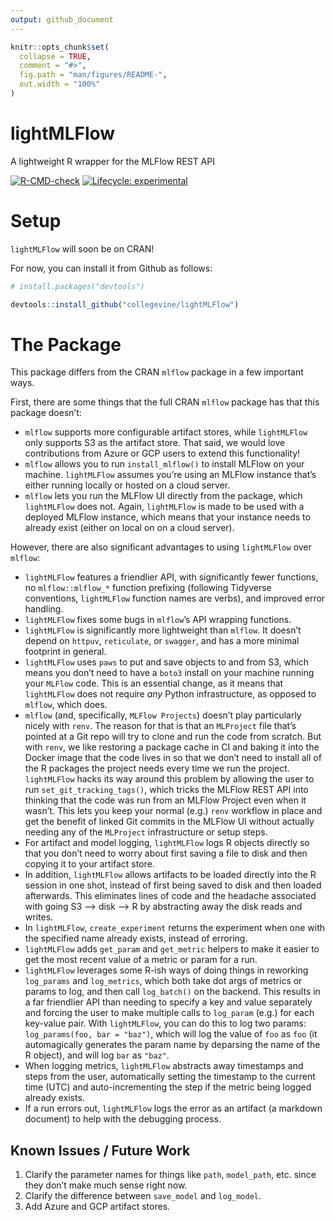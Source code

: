 ```yaml
---
output: github_document
---
```


<!-- README.md is generated from README.Rmd. Please edit that file -->

```r
knitr::opts_chunk$set(
  collapse = TRUE,
  comment = "#>",
  fig.path = "man/figures/README-",
  out.width = "100%"
)
```

# lightMLFlow
 A lightweight R wrapper for the MLFlow REST API

  <!-- badges: start -->
  [![R-CMD-check](https://github.com/collegevine/lightMLFlow/workflows/R-CMD-check/badge.svg)](https://github.com/collegevine/lightMLFlow/actions)
  [![Lifecycle: experimental](https://img.shields.io/badge/lifecycle-experimental-orange.svg)](https://lifecycle.r-lib.org/articles/stages.html#experimental)
  <!-- badges: end -->

# Setup

`lightMLFlow` will soon be on CRAN!

For now, you can install it from Github as follows:

```r
# install.packages("devtools")

devtools::install_github("collegevine/lightMLFlow")
```

# The Package

This package differs from the CRAN `mlflow` package in a few important ways. 

First, there are some things that the full CRAN `mlflow` package has that this package doesn't:

* `mlflow` supports more configurable artifact stores, while `lightMLFlow` only supports S3 as the artifact store. That said, we would love contributions from Azure or GCP users to extend this functionality!
* `mlflow` allows you to run `install_mlflow()` to install MLFlow on your machine. `lightMLFlow` assumes you're using an MLFlow instance that's either running locally or hosted on a cloud server. 
* `mlflow` lets you run the MLFlow UI directly from the package, which `lightMLFlow` does not. Again, `lightMLFlow` is made to be used with a deployed MLFlow instance, which means that your instance needs to already exist (either on local on on a cloud server).

However, there are also significant advantages to using `lightMLFlow` over `mlflow`:

* `lightMLFlow` features a friendlier API, with significantly fewer functions, no `mlflow::mlflow_*` function prefixing (following Tidyverse conventions, `lightMLFlow` function names are verbs), and improved error handling.
* `lightMLFlow` fixes some bugs in `mlflow`'s API wrapping functions.
* `lightMLFlow` is significantly more lightweight than `mlflow`. It doesn't depend on `httpuv`, `reticulate`, or `swagger`, and has a more minimal footprint in general.
* `lightMLFlow` uses `paws` to put and save objects to and from S3, which means you don't need to have a `boto3` install on your machine running your `MLFlow` code. This is an essential change, as it means that `lightMLFlow` does not require _any_ Python infrastructure, as opposed to `mlflow`, which does.
* `mlflow` (and, specifically, `MLFlow Projects`) doesn't play particularly nicely with `renv`. The reason for that is that an `MLProject` file that's pointed at a Git repo will try to clone and run the code from scratch. But with `renv`, we like restoring a package cache in CI and baking it into the Docker image that the code lives in so that we don't need to install all of the R packages the project needs every time we run the project. `lightMLFlow` hacks its way around this problem by allowing the user to run `set_git_tracking_tags()`, which tricks the MLFlow REST API into thinking that the code was run from an MLFlow Project even when it wasn't. This lets you keep your normal (e.g.) `renv` workflow in place and get the benefit of linked Git commits in the MLFlow UI without actually needing any of the `MLProject` infrastructure or setup steps.
* For artifact and model logging, `lightMLFlow` logs R objects directly so that you don't need to worry about first saving a file to disk and then copying it to your artifact store.
* In addition, `lightMLFlow` allows artifacts to be loaded directly into the R session in one shot, instead of first being saved to disk and then loaded afterwards. This eliminates lines of code and the headache associated with going S3 --> disk --> R by abstracting away the disk reads and writes.
* In `lightMLFlow`, `create_experiment` returns the experiment when one with the specified name already exists, instead of erroring.
* `lightMLFlow` adds `get_param` and `get_metric` helpers to make it easier to get the most recent value of a metric or param for a run.
* `lightMLFlow` leverages some R-ish ways of doing things in reworking `log_params` and `log_metrics`, which both take dot args of metrics or params to log, and then call `log_batch()` on the backend. This results in a far friendlier API than needing to specify a key and value separately and forcing the user to make multiple calls to `log_param` (e.g.) for each key-value pair. With `lightMLFlow`, you can do this to log two params: `log_params(foo, bar = "baz")`, which will log the value of `foo` as `foo` (it automagically generates the param name by deparsing the name of the R object), and will log `bar` as `"baz"`.
* When logging metrics, `lightMLFlow` abstracts away timestamps and steps from the user, automatically setting the timestamp to the current time (UTC) and auto-incrementing the step if the metric being logged already exists.
* If a run errors out, `lightMLFlow` logs the error as an artifact (a markdown document) to help with the debugging process. 


## Known Issues / Future Work
1. Clarify the parameter names for things like `path`, `model_path`, etc. since they don't make much sense right now.
2. Clarify the difference between `save_model` and `log_model`.
3. Add Azure and GCP artifact stores.
